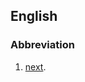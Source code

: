 ==English==

===Abbreviation===
{{rfc-header|Abbreviation}}
{{head|en|abbreviation}}

# {{lb|en|Internet slang|text messaging}} [[next]].